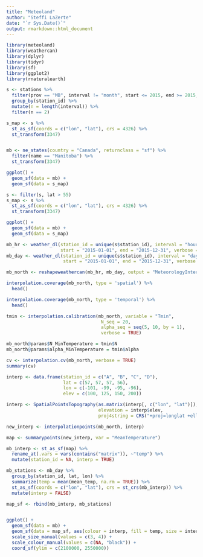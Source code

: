 ```yaml
---
title: "Meteoland"
author: "Steffi LaZerte"
date: "`r Sys.Date()`"
output: rmarkdown::html_document
---
```


```r

library(meteoland)
library(weathercan)
library(dplyr)
library(tidyr)
library(sf)
library(ggplot2)
library(rnaturalearth)

s <- stations %>%
  filter(prov == "MB", interval != "month", start <= 2015, end >= 2015, !is.na(elev)) %>%
  group_by(station_id) %>%
  mutate(n = length(interval)) %>%
  filter(n == 2)

s_map <- s %>%
  st_as_sf(coords = c("lon", "lat"), crs = 4326) %>%
  st_transform(3347)


mb <- ne_states(country = "Canada", returnclass = "sf") %>%
  filter(name == "Manitoba") %>%
  st_transform(3347)

ggplot() +
  geom_sf(data = mb) +
  geom_sf(data = s_map)

s <- filter(s, lat > 55)
s_map <- s %>%
  st_as_sf(coords = c("lon", "lat"), crs = 4326) %>%
  st_transform(3347)

ggplot() +
  geom_sf(data = mb) +
  geom_sf(data = s_map)

mb_hr <- weather_dl(station_id = unique(s$station_id), interval = "hour",
                    start = "2015-01-01", end = "2015-12-31", verbose = TRUE)
mb_day <- weather_dl(station_id = unique(s$station_id), interval = "day",
                     start = "2015-01-01", end = "2015-12-31", verbose = TRUE)

mb_north <- reshapeweathercan(mb_hr, mb_day, output = "MeteorologyInterpolationData")

interpolation.coverage(mb_north, type = 'spatial') %>%
  head()

interpolation.coverage(mb_north, type = 'temporal') %>%
  head()

tmin <- interpolation.calibration(mb_north, variable = "Tmin",
                                   N_seq = 20,
                                   alpha_seq = seq(5, 10, by = 1),
                                   verbose = TRUE)

mb_north@params$N_MinTemperature = tmin$N
mb_north@params$alpha_MinTemperature = tmin$alpha

cv <- interpolation.cv(mb_north, verbose = TRUE)
summary(cv)

interp <- data.frame(station_id = c("A", "B", "C", "D"),
                     lat = c(57, 57, 57, 56),
                     lon = c(-101, -99, -95, -96),
                     elev = c(100, 125, 150, 200))

interp <- SpatialPointsTopography(as.matrix(interp[, c("lon", "lat")]),
                                  elevation = interp$elev,
                                  proj4string = CRS("+proj=longlat +ellps=WGS84"))

new_interp <- interpolationpoints(mb_north, interp)

map <- summarypoints(new_interp, var = "MeanTemperature")

mb_interp <- st_as_sf(map) %>%
  rename_at(.vars = vars(contains("matrix")), ~"temp") %>%
  mutate(station_id = NA, interp = TRUE)

mb_stations <- mb_day %>%
  group_by(station_id, lat, lon) %>%
  summarize(temp = mean(mean_temp, na.rm = TRUE)) %>%
  st_as_sf(coords = c("lon", "lat"), crs = st_crs(mb_interp)) %>%
  mutate(interp = FALSE)

map_sf <- rbind(mb_interp, mb_stations)


ggplot() +
  geom_sf(data = mb) +
  geom_sf(data = map_sf, aes(colour = interp, fill = temp, size = interp), shape = 21) +
  scale_size_manual(values = c(3, 4)) +
  scale_colour_manual(values = c(NA, "black")) +
  coord_sf(ylim = c(2100000, 2550000))

```
